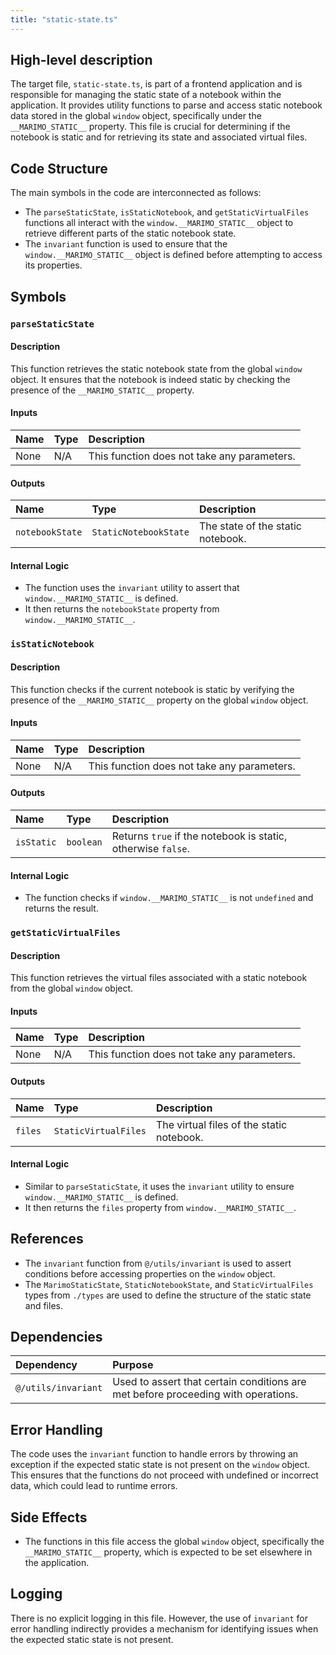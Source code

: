 ```yaml
---
title: "static-state.ts"
---
```


## High-level description

The target file, `static-state.ts`, is part of a frontend application and is responsible for managing the static state of a notebook within the application. It provides utility functions to parse and access static notebook data stored in the global `window` object, specifically under the `__MARIMO_STATIC__` property. This file is crucial for determining if the notebook is static and for retrieving its state and associated virtual files.

## Code Structure

The main symbols in the code are interconnected as follows:
- The `parseStaticState`, `isStaticNotebook`, and `getStaticVirtualFiles` functions all interact with the `window.__MARIMO_STATIC__` object to retrieve different parts of the static notebook state.
- The `invariant` function is used to ensure that the `window.__MARIMO_STATIC__` object is defined before attempting to access its properties.

## Symbols

### `parseStaticState`
#### Description
This function retrieves the static notebook state from the global `window` object. It ensures that the notebook is indeed static by checking the presence of the `__MARIMO_STATIC__` property.

#### Inputs
| Name | Type | Description |
|:-----|:-----|:------------|
| None | N/A  | This function does not take any parameters. |

#### Outputs
| Name | Type | Description |
|:-----|:-----|:------------|
| `notebookState` | `StaticNotebookState` | The state of the static notebook. |

#### Internal Logic
- The function uses the `invariant` utility to assert that `window.__MARIMO_STATIC__` is defined.
- It then returns the `notebookState` property from `window.__MARIMO_STATIC__`.

### `isStaticNotebook`
#### Description
This function checks if the current notebook is static by verifying the presence of the `__MARIMO_STATIC__` property on the global `window` object.

#### Inputs
| Name | Type | Description |
|:-----|:-----|:------------|
| None | N/A  | This function does not take any parameters. |

#### Outputs
| Name | Type | Description |
|:-----|:-----|:------------|
| `isStatic` | `boolean` | Returns `true` if the notebook is static, otherwise `false`. |

#### Internal Logic
- The function checks if `window.__MARIMO_STATIC__` is not `undefined` and returns the result.

### `getStaticVirtualFiles`
#### Description
This function retrieves the virtual files associated with a static notebook from the global `window` object.

#### Inputs
| Name | Type | Description |
|:-----|:-----|:------------|
| None | N/A  | This function does not take any parameters. |

#### Outputs
| Name | Type | Description |
|:-----|:-----|:------------|
| `files` | `StaticVirtualFiles` | The virtual files of the static notebook. |

#### Internal Logic
- Similar to `parseStaticState`, it uses the `invariant` utility to ensure `window.__MARIMO_STATIC__` is defined.
- It then returns the `files` property from `window.__MARIMO_STATIC__`.

## References

- The `invariant` function from `@/utils/invariant` is used to assert conditions before accessing properties on the `window` object.
- The `MarimoStaticState`, `StaticNotebookState`, and `StaticVirtualFiles` types from `./types` are used to define the structure of the static state and files.

## Dependencies

| Dependency | Purpose |
|:-----------|:--------|
| `@/utils/invariant` | Used to assert that certain conditions are met before proceeding with operations. |

## Error Handling

The code uses the `invariant` function to handle errors by throwing an exception if the expected static state is not present on the `window` object. This ensures that the functions do not proceed with undefined or incorrect data, which could lead to runtime errors.

## Side Effects

- The functions in this file access the global `window` object, specifically the `__MARIMO_STATIC__` property, which is expected to be set elsewhere in the application.

## Logging

There is no explicit logging in this file. However, the use of `invariant` for error handling indirectly provides a mechanism for identifying issues when the expected static state is not present.